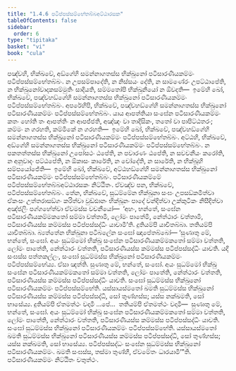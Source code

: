 ```yaml
---
title: "1.4.6 පටිප්පස්සම්භේතබ්බඅට්ඨාරසක"
tableOfContents: false
sidebar:
  order: 6
type: "tipitaka"
basket: "vi"
book: "cula"
---
```



<DynamicBreadcrumb />

<Division number="44" book="cula">

<Paragraph number="203" book="cula">
පඤ්චහි, භික්ඛවේ, අඞ්ගේහි සමන්නාගතස්ස භික්ඛුනෝ පටිසාරණීයකම්මං පටිප්පස්සම්භේතබ්බං. න උපසම්පාදේති, න නිස්සයං දේති, න සාමණේරං උපට්ඨාපේති, න භික්ඛුනෝවාදකසම්මුතිං සාදියති, සම්මතෝපි භික්ඛුනියෝ න ඕවදති—  ඉමේහි ඛෝ, භික්ඛවේ, පඤ්චහඞ්ගේහි සමන්නාගතස්ස භික්ඛුනෝ පටිසාරණීයකම්මං පටිප්පස්සම්භේතබ්බං.
</Paragraph>

<Paragraph number="204" book="cula">
අපරේහිපි, භික්ඛවේ, පඤ්චහඞ්ගේහි සමන්නාගතස්ස භික්ඛුනෝ පටිසාරණීයකම්මං පටිප්පස්සම්භේතබ්බං. යාය ආපත්තියා සංඝේන පටිසාරණීයකම්මං කතං හෝති තං ආපත්තිං න ආපජ්ජති, අඤ්ඤං වා තාදිසිකං, තතෝ වා පාපිට්ඨතරං; කම්මං න ගරහති, කම්මිකේ න ගරහති—  ඉමේහි ඛෝ, භික්ඛවේ, පඤ්චහඞ්ගේහි සමන්නාගතස්ස භික්ඛුනෝ පටිසාරණීයකම්මං පටිප්පස්සම්භේතබ්බං.
</Paragraph>

<Paragraph number="205" book="cula">
අට්ඨහි, භික්ඛවේ, අඞ්ගේහි සමන්නාගතස්ස භික්ඛුනෝ පටිසාරණීයකම්මං පටිප්පස්සම්භේතබ්බං. න පකතත්තස්ස භික්ඛුනෝ උපෝසථං ඨපේති, න පවාරණං ඨපේති, න සවචනීයං කරෝති, න අනුවාදං පට්ඨපේති, න ඕකාසං කාරේති, න චෝදේති, න සාරේති, න භික්ඛූහි සම්පයෝජේති—  ඉමේහි ඛෝ, භික්ඛවේ, අට්ඨහඞ්ගේහි සමන්නාගතස්ස භික්ඛුනෝ පටිසාරණීයකම්මං පටිප්පස්සම්භේතබ්බං.

</Paragraph>
</Division>

<Paragraph number="206" type="center" book="cula">
පටිසාරණීයකම්මේ පටිප්පස්සම්භේතබ්බඅට්ඨාරසකං නිට්ඨිතං.


</Paragraph>

<Division number="45" book="cula">

<Paragraph number="207" book="cula">
ඒවඤ්ච පන, භික්ඛවේ, පටිප්පස්සම්භේතබ්බං. තේන, භික්ඛවේ, සුධම්මේන භික්ඛුනා සංඝං උපසඞ්කමිත්වා ඒකංසං උත්තරාසඞ්ගං කරිත්වා වුඩ්ඪානං භික්ඛූනං පාදේ වන්දිත්වා උක්කුටිකං නිසීදිත්වා අඤ්ජලිං පග්ගහේත්වා ඒවමස්ස වචනීයෝ—  ‘අහං, භන්තේ, සංඝේන පටිසාරණීයකම්මකතෝ සම්මා වත්තාමි, ලෝමං පාතේමි, නේත්ථාරං වත්තාමි, පටිසාරණීයස්ස කම්මස්ස පටිප්පස්සද්ධිං යාචාමී’ති. දුතියම්පි යාචිතබ්බා. තතියම්පි යාචිතබ්බා. බ්‍යත්තේන භික්ඛුනා පටිබලේන සංඝෝ ඤාපේතබ්බෝ—
</Paragraph>

<Paragraph number="208" book="cula">
‘සුණාතු මේ, භන්තේ, සංඝෝ. අයං සුධම්මෝ භික්ඛු සංඝේන පටිසාරණීයකම්මකතෝ සම්මා වත්තති, ලෝමං පාතේති, නේත්ථාරං වත්තති, පටිසාරණීයස්ස කම්මස්ස පටිප්පස්සද්ධිං යාචති. යදි සංඝස්ස පත්තකල්ලං, සංඝෝ සුධම්මස්ස භික්ඛුනෝ පටිසාරණීයකම්මං පටිප්පස්සම්භේය්‍ය. ඒසා ඤත්ති.
</Paragraph>

<Paragraph number="209" book="cula">
සුණාතු මේ, භන්තේ, සංඝෝ. අයං සුධම්මෝ භික්ඛු සංඝේන පටිසාරණීයකම්මකතෝ සම්මා වත්තති, ලෝමං පාතේති, නේත්ථාරං වත්තති, පටිසාරණීයස්ස කම්මස්ස පටිප්පස්සද්ධිං යාචති. සංඝෝ සුධම්මස්ස භික්ඛුනෝ පටිසාරණීයකම්මං පටිප්පස්සම්භේති. යස්සායස්මතෝ ඛමති සුධම්මස්ස භික්ඛුනෝ පටිසාරණීයස්ස කම්මස්ස පටිප්පස්සද්ධි, සෝ තුණ්හස්ස; යස්ස නක්ඛමති, සෝ භාසේය්‍ය.
</Paragraph>

<Paragraph number="210" book="cula">
දුතියම්පි ඒතමත්ථං වදාමි …පේ…  තතියම්පි ඒතමත්ථං වදාමි—  සුණාතු මේ, භන්තේ, සංඝෝ. අයං සුධම්මෝ භික්ඛු සංඝේන පටිසාරණීයකම්මකතෝ සම්මා වත්තති, ලෝමං පාතේති, නේත්ථාරං වත්තති, පටිසාරණීයස්ස කම්මස්ස පටිප්පස්සද්ධිං යාචති. සංඝෝ සුධම්මස්ස භික්ඛුනෝ පටිසාරණීයකම්මං පටිප්පස්සම්භේති. යස්සායස්මතෝ ඛමති සුධම්මස්ස භික්ඛුනෝ පටිසාරණීයස්ස කම්මස්ස පටිප්පස්සද්ධි, සෝ තුණ්හස්ස; යස්ස නක්ඛමති, සෝ භාසේය්‍ය.
</Paragraph>

<Paragraph number="211" book="cula">
පටිප්පස්සද්ධං සංඝේන සුධම්මස්ස භික්ඛුනෝ පටිසාරණීයකම්මං. ඛමති සංඝස්ස, තස්මා තුණ්හී, ඒවමේතං ධාරයාමී’”ති.

</Paragraph>
</Division>

<Paragraph number="212" type="center" book="cula">
පටිසාරණීයකම්මං නිට්ඨිතං චතුත්ථං.
</Paragraph>